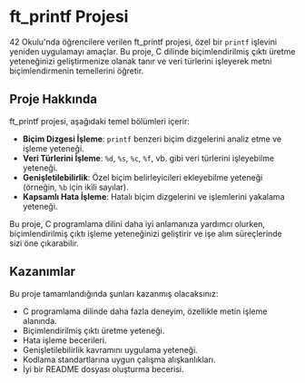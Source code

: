 # ft_printf Projesi

42 Okulu'nda öğrencilere verilen ft_printf projesi, özel bir `printf` işlevini yeniden uygulamayı amaçlar. 
Bu proje, C dilinde biçimlendirilmiş çıktı üretme yeteneğinizi geliştirmenize olanak tanır ve veri türlerini 
işleyerek metni biçimlendirmenin temellerini öğretir.

## Proje Hakkında

ft_printf projesi, aşağıdaki temel bölümleri içerir:

- **Biçim Dizgesi İşleme**: `printf` benzeri biçim dizgelerini analiz etme ve işleme yeteneği.
- **Veri Türlerini İşleme**: `%d`, `%s`, `%c`, `%f`, vb. gibi veri türlerini işleyebilme yeteneği.
- **Genişletilebilirlik**: Özel biçim belirleyicileri ekleyebilme yeteneği (örneğin, `%b` için ikili sayılar).
- **Kapsamlı Hata İşleme**: Hatalı biçim dizgelerini ve işlemlerini yakalama yeteneği.

Bu proje, C programlama dilini daha iyi anlamanıza yardımcı olurken, biçimlendirilmiş çıktı işleme yeteneğinizi geliştirir ve işe alım süreçlerinde sizi öne çıkarabilir.

## Kazanımlar

Bu proje tamamlandığında şunları kazanmış olacaksınız:

- C programlama dilinde daha fazla deneyim, özellikle metin işleme alanında.
- Biçimlendirilmiş çıktı üretme yeteneği.
- Hata işleme becerileri.
- Genişletilebilirlik kavramını uygulama yeteneği.
- Kodlama standartlarına uygun çalışma alışkanlıkları.
- İyi bir README dosyası oluşturma becerisi.
